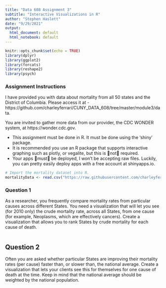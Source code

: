 ```yaml
---
title: "Data 608 Assignment 3"
subtitle: "Interactive Visualizations in R"
author: "Stephen Haslett"
date: "9/29/2021"
output:
  html_document: default
  html_notebook: default
---
```


```r
knitr::opts_chunk$set(echo = TRUE)
library(dplyr)
library(ggplot2)
library(forcats)
library(reshape2)
library(psych)
```

### Assignment Instructions

I have provided you with data about mortality from all 50 states and the District of Columbia. Please access it at - https://github.com/charleyferrari/CUNY_DATA_608/tree/master/module3/data.

You are invited to gather more data from our provider, the CDC WONDER system, at https://wonder.cdc.gov. 

- This assignment must be done in R. It must be done using the ‘shiny’ package.
- It is recommended you use an R package that supports interactive graphing such as plotly, or vegalite, but this is not required.
- Your apps must be deployed, I won’t be accepting raw files. Luckily, you can pretty easily deploy apps with a free account at shinyapps.io.


```r
# Import the mortality dataset into R. 
mortalityData <- read.csv("https://raw.githubusercontent.com/charleyferrari/CUNY_DATA_608/master/module3/data/cleaned-cdc-mortality-1999-2010-2.csv", header = TRUE)
```


### Question 1

As a researcher, you frequently compare mortality rates from particular causes across different States. You need a visualization that will let you see (for 2010 only) the crude mortality rate, across all States, from one cause (for example, Neoplasms, which are effectively cancers). Create a visualization that allows you to rank States by crude mortality for each cause of death.

```r
```

## Question 2

Often you are asked whether particular States are improving their mortality rates (per cause) faster than, or slower than, the national average. Create a visualization that lets your clients see this for themselves for one cause of death at the time. Keep in mind that the national average should be weighted by the national population.

```r
```